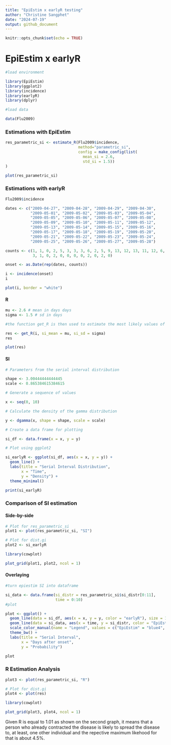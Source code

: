 ```yaml
---
title: "EpiEstim x earlyR testing"
author: "Christine Sangphet"
date: "2024-07-19"
output: github_document
---
```


```r
knitr::opts_chunk$set(echo = TRUE)
```

# **EpiEstim x earlyR**

```r
#load environment

library(EpiEstim)
library(ggplot2)
library(incidence)
library(earlyR)
library(dplyr)
```

```r
#load data

data(Flu2009)
```

### **Estimations with EpiEstim**

```r
res_parametric_si <- estimate_R(Flu2009$incidence, 
                                method="parametric_si",
                                config = make_config(list(
                                  mean_si = 2.6, 
                                  std_si = 1.5))
)
```

```r
plot(res_parametric_si)
```

### **Estimations with earlyR**

```r
Flu2009$incidence
```

```r
dates <- c("2009-04-27", "2009-04-28", "2009-04-29", "2009-04-30",
           "2009-05-01", "2009-05-02", "2009-05-03", "2009-05-04",
           "2009-05-05", "2009-05-06", "2009-05-07", "2009-05-08",
           "2009-05-09", "2009-05-10", "2009-05-11", "2009-05-12",
           "2009-05-13", "2009-05-14", "2009-05-15", "2009-05-16",
           "2009-05-17", "2009-05-18", "2009-05-19", "2009-05-20",
           "2009-05-21", "2009-05-22", "2009-05-23", "2009-05-24",
           "2009-05-25", "2009-05-26", "2009-05-27", "2009-05-28")

counts <- c(1, 1, 0, 2, 5, 3, 3, 3, 6, 2, 5, 9, 13, 12, 13, 11, 12, 6, 6, 6, 
            3, 1, 0, 2, 0, 0, 0, 0, 2, 0, 2, 0)

onset <- as.Date(rep(dates, counts))
```

```r
i <- incidence(onset)
i
```

```r
plot(i, border = "white")
```

#### R

```r
mu <- 2.6 # mean in days days
sigma <- 1.5 # sd in days 

#the function get_R is then used to estimate the most likely values of R:

res <- get_R(i, si_mean = mu, si_sd = sigma)
res
```

```r
plot(res)
```

#### SI

```r
# Parameters from the serial interval distribution

shape <- 3.00444444444445
scale <- 0.865384615384615

# Generate a sequence of values

x <- seq(0, 10)

# Calculate the density of the gamma distribution

y <- dgamma(x, shape = shape, scale = scale)

# Create a data frame for plotting

si_df <- data.frame(x = x, y = y)

# Plot using ggplot2

si_earlyR <- ggplot(si_df, aes(x = x, y = y)) +
  geom_line() +
  labs(title = "Serial Interval Distribution",
       x = "Time",
       y = "Density") +
  theme_minimal()

print(si_earlyR)
```

### Comparison of SI estimation

#### Side-by-side

```r
# Plot for res_parametric_si
plot1 <- plot(res_parametric_si, "SI")

# Plot for dist.gi
plot2 <- si_earlyR

library(cowplot)

plot_grid(plot1, plot2, ncol = 1)
```

#### Overlaying

```r
#turn epiestim SI into dataframe

si_data <- data.frame(si_distr = res_parametric_si$si_distr[0:11],
                      time = 0:10)
#plot 

plot <- ggplot() + 
  geom_line(data = si_df, aes(x = x, y = y, color = "earlyR"), size = 1) +
  geom_line(data = si_data, aes(x = time, y = si_distr, color = "EpiEstim"), size = 1) + 
  scale_color_manual(name = "Legend", values = c("EpiEstim" = "blue4", "earlyR" = "lightblue1")) +
  theme_bw() +
  labs(title = "Serial Interval",
       x = "Days after onset",
       y = "Probability")

plot
```

### R Estimation Analysis

```r
plot3 <- plot(res_parametric_si, "R")

# Plot for dist.gi
plot4 <- plot(res)

library(cowplot)

plot_grid(plot3, plot4, ncol = 1)
```

Given R is equal to 1.01 as shown on the second graph, it means that a person who already contracted the disease is likely to spread the disease to, at least, one other individual and the repective maximum likehood for that is about 4.5%.
